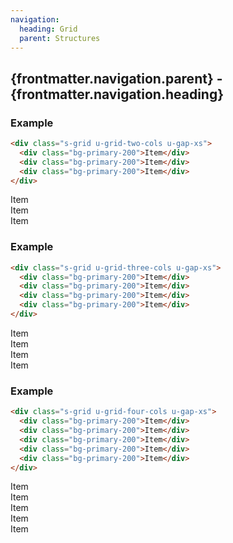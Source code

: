 ```yaml
---
navigation:
  heading: Grid
  parent: Structures
---
```


## {frontmatter.navigation.parent} - {frontmatter.navigation.heading}

### Example
```html
<div class="s-grid u-grid-two-cols u-gap-xs">
  <div class="bg-primary-200">Item</div>
  <div class="bg-primary-200">Item</div>
  <div class="bg-primary-200">Item</div>
</div>
```
<div class="s-grid u-grid-two-cols u-gap-xs">
  <div class="bg-primary-200">Item</div>
  <div class="bg-primary-200">Item</div>
  <div class="bg-primary-200">Item</div>
</div>


### Example
```html
<div class="s-grid u-grid-three-cols u-gap-xs">
  <div class="bg-primary-200">Item</div>
  <div class="bg-primary-200">Item</div>
  <div class="bg-primary-200">Item</div>
  <div class="bg-primary-200">Item</div>
</div>
```
<div class="s-grid u-grid-three-cols u-gap-xs">
  <div class="bg-primary-200">Item</div>
  <div class="bg-primary-200">Item</div>
  <div class="bg-primary-200">Item</div>
  <div class="bg-primary-200">Item</div>
</div>

### Example
```html
<div class="s-grid u-grid-four-cols u-gap-xs">
  <div class="bg-primary-200">Item</div>
  <div class="bg-primary-200">Item</div>
  <div class="bg-primary-200">Item</div>
  <div class="bg-primary-200">Item</div>
  <div class="bg-primary-200">Item</div>
</div>
```
<div class="s-grid u-grid-four-cols u-gap-xs">
  <div class="bg-primary-200">Item</div>
  <div class="bg-primary-200">Item</div>
  <div class="bg-primary-200">Item</div>
  <div class="bg-primary-200">Item</div>
  <div class="bg-primary-200">Item</div>
</div>
